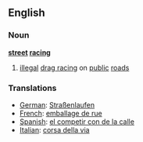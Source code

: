 ==English==
=== Noun ===
'''[[street]] [[racing]]'''
# [[illegal]] [[drag racing]] on [[public]] [[road]]s
=== Translations ===
*[[German]]: [[Straßenlaufen]]
*[[French]]: [[emballage de rue]]
*[[Spanish]]: [[el competir con de la calle]]
*[[Italian]]: [[corsa della via]]